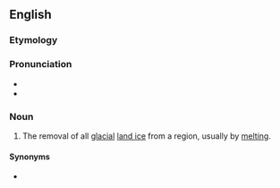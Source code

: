 ==English==

===Etymology===
{{prefix|en|de|glaciation}}

===Pronunciation===
* {{IPA|en|/diɡleɪʃiˈeɪʃən/}}
* {{rhymes|en|eɪʃən}}

===Noun===
{{en-noun}}

# {{lb|en|climatology|paleontology}} The removal of all [[glacial]] [[land ice]] from a region, usually by [[melting]].

====Synonyms====
* {{l|en|deglacierization}}